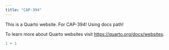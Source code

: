 ```yaml
---
title: "CAP-394"
---
```


This is a Quarto website. For CAP-394! Using docs path!

To learn more about Quarto websites visit <https://quarto.org/docs/websites>.

```r
1 + 1
```

